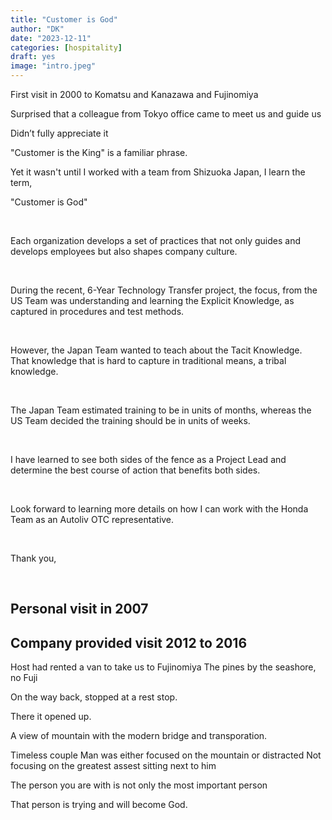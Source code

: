 ---
title: "Customer is God"
author: "DK"
date: "2023-12-11"
categories: [hospitality]
draft: yes
image: "intro.jpeg"
---

First visit in 2000 to Komatsu and Kanazawa and Fujinomiya

Surprised that a colleague from Tokyo office came to meet us and guide us

Didn't fully appreciate it

\"Customer is the King\" is a familiar phrase.

Yet it wasn\'t until I worked with a team from Shizuoka Japan, I learn the term,

\"Customer is God\"

 

Each organization develops a set of practices that not only guides and develops employees but also shapes company culture.

 

During the recent, 6-Year Technology Transfer project, the focus, from the US Team was understanding and learning the Explicit Knowledge, as captured in procedures and test methods. 

 

However, the Japan Team wanted to teach about the Tacit Knowledge.  That knowledge that is hard to capture in traditional means, a tribal knowledge. 

 

The Japan Team estimated training to be in units of months, whereas the US Team decided the training should be in units of weeks.

 

I have learned to see both sides of the fence as a Project Lead and determine the best course of action that benefits both sides.

 

Look forward to learning more details on how I can work with the Honda Team as an Autoliv OTC representative.

 

Thank you,

\

## Personal visit in 2007

## Company provided visit 2012 to 2016

Host had rented a van to take us to Fujinomiya The pines by the seashore, no Fuji

On the way back, stopped at a rest stop.

There it opened up.

A view of mountain with the modern bridge and transporation.

Timeless couple Man was either focused on the mountain or distracted Not focusing on the greatest assest sitting next to him

The person you are with is not only the most important person

That person is trying and will become God.
